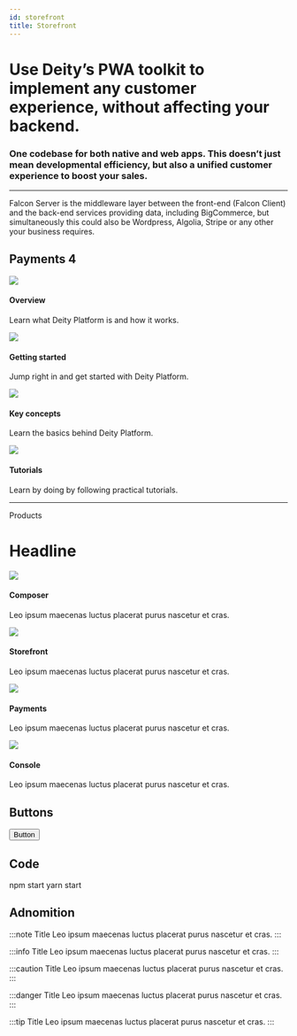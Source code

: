 ```yaml
---
id: storefront
title: Storefront
---
```



<h1 className="headline">
  Use Deity’s PWA toolkit to implement any customer experience, without affecting your backend.
</h1>
<h3>
  One codebase for both native and web apps. This doesn’t just mean developmental efficiency, but also a unified
  customer experience to boost your sales.
</h3>

<hr />

Falcon Server is the middleware layer between the front-end (Falcon Client) and the back-end services providing data, including BigCommerce, but simultaneously this could also be Wordpress, Algolia, Stripe or any other your business requires.

## Payments <Badge variant="green">4</Badge>

<div className="flex mb100">
  <Card to="/docs/">
    <img src="/docs/img/icons/rings.svg" />
    <h4>Overview</h4>
    <p>Learn what Deity Platform is and how it works.</p>
  </Card>
  <Card to="/docs/">
    <img src="/docs/img/icons/lightning.svg" />
    <h4>Getting started</h4>
    <p>Jump right in and get started with Deity Platform.</p>
  </Card>
  <Card to="/docs/">
    <img src="/docs/img/icons/info.svg" />
    <h4>Key concepts</h4>
    <p>Learn the basics behind Deity Platform.</p>
  </Card>
  <Card to="/docs/">
    <img src="/docs/img/icons/lightbulb.svg" />
    <h4>Tutorials</h4>
    <p>Learn by doing by following practical tutorials.</p>
  </Card>
</div>

<hr />

<Badge>Products</Badge>
<h1 className="mb20 headline2">Headline</h1>
<div className="flex mb100">
  <Card to="/docs/">
    <img src="/docs/img/icons/ticker.svg" />
    <h4>Composer</h4>
    <p>Leo ipsum maecenas luctus placerat purus nascetur et cras.</p>
  </Card>
  <Card to="/docs/">
    <img src="/docs/img/icons/data.svg" />
    <h4>Storefront</h4>
    <p>Leo ipsum maecenas luctus placerat purus nascetur et cras.</p>
  </Card>
  <Card to="/docs/">
    <img src="/docs/img/icons/coins.svg" />
    <h4>Payments</h4>
    <p>Leo ipsum maecenas luctus placerat purus nascetur et cras.</p>
  </Card>
  <Card to="/docs/">
    <img src="/docs/img/icons/switch.svg" />
    <h4>Console</h4>
    <p>Leo ipsum maecenas luctus placerat purus nascetur et cras.</p>
  </Card>
</div>

## Buttons

<Button target="_blank" href="#">
  Button
</Button>

## Code

<TabsContainer title="Code snippet with tabs">
  <Tabs
    variant="secondary"
    defaultValue="npm"
    values={[
      { label: 'NPM', value: 'npm' },
      { label: 'Yarn', value: 'yarn' }
    ]}
  >
    <TabItem value="npm">
      <CodeBlock language="bash">npm start</CodeBlock>
    </TabItem>
    <TabItem value="yarn">
      <CodeBlock language="bash">yarn start</CodeBlock>
    </TabItem>
  </Tabs>
</TabsContainer>

## Adnomition

:::note Title
Leo ipsum maecenas luctus placerat purus nascetur et cras.
:::

:::info Title
Leo ipsum maecenas luctus placerat purus nascetur et cras.
:::

:::caution Title
Leo ipsum maecenas luctus placerat purus nascetur et cras.
:::

:::danger Title
Leo ipsum maecenas luctus placerat purus nascetur et cras.
:::

:::tip Title
Leo ipsum maecenas luctus placerat purus nascetur et cras.
:::
